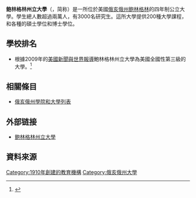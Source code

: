 {{Infobox university
|name =鮑林格林州立大學<br>Bowling Green State University
|image_name = Hayes Hall BGSU.jpg
|motto =
|established =1910年
|type =[[公立大學|公立大學]]
|endowment = US$1.187億<ref>As of August 31, 2010.  {{cite web| title = U.S. and Canadian Institutions Listed by Fiscal Year 2010 Endowment Market Value and Percentage Change in Endowment Market Value from FY 2009 to FY 2010| work = 2010 NACUBO-Commonfund Study of Endowments| publisher = National Association of College and University Business Officers| url = http://www.nacubo.org/Documents/research/2010NCSE_Public_Tables_Endowment_Market_Values_Final.pdf| format = PDF| accessdate = 2011-03-12| deadurl = yes| archiveurl = https://www.webcitation.org/68q6wuBvl?url=http://www.nacubo.org/Documents/research/2010NCSE_Public_Tables_Endowment_Market_Values_Final.pdf| archivedate = 2012年7月1日}}</ref>
|staff =1,915
|faculty = 1,982 (1109 faculty, 873 grad assistants)<ref name="ncesinfo">{{cite web|publisher=Institute of Education Sciences National Center for Education Statistics|url=http://nces.ed.gov/collegenavigator/?q=Bowling+Green&s=all&id=201441#general|title=Bowling Green State University : General Information|year=2011|accessdate=2012-02-24|archive-date=2020-06-16|archive-url=https://web.archive.org/web/20200616061148/https://nces.ed.gov/collegenavigator/?q=Bowling+Green&s=all&id=201441#general|dead-url=no}}</ref>
|president =[[Mary_Ellen_Mazey|Mary Ellen Mazey]]
|provost = Rodney Rogers
|students = 17,706<ref name="iesenrollment">{{cite web|url=http://nces.ed.gov/collegenavigator/?q=Bowling+Green+State&s=all&id=201441#enrolmt|title=Enrollment|publisher=[[U.S._Department_of_Education|U.S. Department of Education Institute of Education Sciences]]|accessdate=2011-03-12|archive-date=2021-04-18|archive-url=https://web.archive.org/web/20210418023640/https://nces.ed.gov/collegenavigator/?q=Bowling+Green+State&s=all&id=201441#enrolmt|dead-url=no}}</ref>
|undergrad =14,807<ref name="iesenrollment"/>
|postgrad =2,899<ref name="iesenrollment"/>
|doctoral =
|city =[[鮑靈格林_(俄亥俄州)|鮑靈格林]]
|state =[[俄亥俄州|俄亥俄州]]
|country =美國
|campus =[[農村|小鎮]]<br />{{convert|1338|acre|km2}}
|colors =Orange & Brown {{color box|#ff7300}} {{color box|#4f2c1d}}<ref>{{Cite web |url=http://www.bgsu.edu/offices/mc/gsm/page14943.html |title=存档副本 |access-date=2014-09-04 |archive-date=2016-03-03 |archive-url=https://web.archive.org/web/20160303223514/http://www2.bgsu.edu/offices/mc/gsm/page14943.html |dead-url=no }}</ref>
|mascot =[[Freddie_and_Frieda_Falcon|Freddie and Frieda Falcon]]
|nickname =[[Bowling_Green_Falcons|Falcons]]
|affiliations =[[Mid-American_Conference|MAC]] ([[Division_I_(NCAA)|NCAA DI]])
|website ={{URL|http://www.bgsu.edu}}
|coor = {{Coord|41.38|-83.64|type:edu_region:US-OH|display=inline,title}}
|logo= [[File:Bowling_Green_State_University_wordmark.svg|200px]]
}}

'''鲍林格林州立大學'''（{{Lang-en|Bowling Green State University}}，简称{{Lang|en|BGSU}}）是一所位於美國[[俄亥俄州|俄亥俄州]][[鲍林格林|鲍林格林]]的四年制公立大學。學生總人數超過兩萬人，有3000名研究生。這所大學提供200種大學課程，和各種的碩士學位和博士學位。

== 學校排名 ==
*根據2009年的[[美國新聞與世界報導|美國新聞與世界報導]]鮑林格林州立大學為美國全國性第三級的大學。<ref>{{Cite web |url=http://colleges.usnews.rankingsandreviews.com/best-colleges/bowling-green-oh/bowling-green-state-university-3018/@@Academics_overview.html |title=存档副本 |access-date=2009-11-28 |archive-date=2010-10-31 |archive-url=https://web.archive.org/web/20101031152232/http://colleges.usnews.rankingsandreviews.com/best-colleges/bowling-green-oh/bowling-green-state-university-3018/@@Academics_overview.html |dead-url=no }}</ref>

== 相關條目 ==
*[[俄亥俄州學院和大學列表|俄亥俄州學院和大學列表]]

== 外部链接 ==
* [http://www.bgsu.edu 鲍林格林州立大學] {{Wayback|url=http://www.bgsu.edu/ |date=20120805170512 }}

== 資料來源 ==
<references/>
{{DEFAULTSORT:Bowling Green State University}}
[[Category:1910年創建的教育機構|Category:1910年創建的教育機構]]
[[Category:俄亥俄州大學|Category:俄亥俄州大學]]